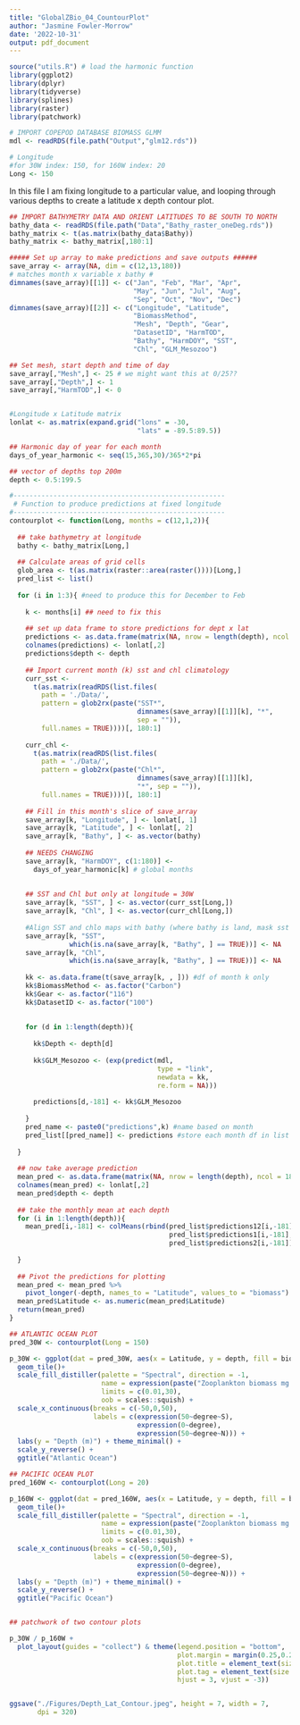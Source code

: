 ```yaml
---
title: "GlobalZBio_04_CountourPlot"
author: "Jasmine Fowler-Morrow"
date: '2022-10-31'
output: pdf_document
---
```



```r
source("utils.R") # load the harmonic function
library(ggplot2)
library(dplyr)
library(tidyverse)
library(splines)
library(raster)
library(patchwork)

# IMPORT COPEPOD DATABASE BIOMASS GLMM
mdl <- readRDS(file.path("Output","glm12.rds"))

# Longitude
#for 30W index: 150, for 160W index: 20
Long <- 150
```
In this file I am fixing longitude to a particular value, and looping through various depths to create a latitude x depth contour plot. 

```r
## IMPORT BATHYMETRY DATA AND ORIENT LATITUDES TO BE SOUTH TO NORTH
bathy_data <- readRDS(file.path("Data","Bathy_raster_oneDeg.rds"))
bathy_matrix <- t(as.matrix(bathy_data$Bathy))
bathy_matrix <- bathy_matrix[,180:1] 
```


```r
##### Set up array to make predictions and save outputs ######
save_array <- array(NA, dim = c(12,13,180)) 
# matches month x variable x bathy #
dimnames(save_array)[[1]] <- c("Jan", "Feb", "Mar", "Apr", 
                               "May", "Jun", "Jul", "Aug", 
                               "Sep", "Oct", "Nov", "Dec")
dimnames(save_array)[[2]] <- c("Longitude", "Latitude", 
                               "BiomassMethod", 
                               "Mesh", "Depth", "Gear", 
                               "DatasetID", "HarmTOD", 
                               "Bathy", "HarmDOY", "SST", 
                               "Chl", "GLM_Mesozoo")

## Set mesh, start depth and time of day
save_array[,"Mesh",] <- 25 # we might want this at 0/25??
save_array[,"Depth",] <- 1
save_array[,"HarmTOD",] <- 0


#Longitude x Latitude matrix
lonlat <- as.matrix(expand.grid("lons" = -30, 
                                "lats" = -89.5:89.5))

## Harmonic day of year for each month
days_of_year_harmonic <- seq(15,365,30)/365*2*pi

## vector of depths top 200m
depth <- 0.5:199.5
```


```r
#-----------------------------------------------------
 # Function to produce predictions at fixed longitude
#-----------------------------------------------------
contourplot <- function(Long, months = c(12,1,2)){
  
  ## take bathymetry at longitude
  bathy <- bathy_matrix[Long,] 
  
  ## Calculate areas of grid cells
  glob_area <- t(as.matrix(raster::area(raster())))[Long,]
  pred_list <- list()
  
  for (i in 1:3){ #need to produce this for December to Feb 
    
    k <- months[i] ## need to fix this 
    
    ## set up data frame to store predictions for dept x lat 
    predictions <- as.data.frame(matrix(NA, nrow = length(depth), ncol = 180))
    colnames(predictions) <- lonlat[,2]
    predictions$depth <- depth
    
    ## Import current month (k) sst and chl climatology
    curr_sst <- 
      t(as.matrix(readRDS(list.files(
        path = './Data/',
        pattern = glob2rx(paste("SST*", 
                                dimnames(save_array)[[1]][k], "*", 
                                sep = "")), 
        full.names = TRUE))))[, 180:1] 
    
    curr_chl <- 
      t(as.matrix(readRDS(list.files(
        path = './Data/',
        pattern = glob2rx(paste("Chl*", 
                                dimnames(save_array)[[1]][k], 
                                "*", sep = "")), 
        full.names = TRUE))))[, 180:1]
    
    ## Fill in this month's slice of save_array
    save_array[k, "Longitude", ] <- lonlat[, 1]
    save_array[k, "Latitude", ] <- lonlat[, 2]
    save_array[k, "Bathy", ] <- as.vector(bathy)
    
    ## NEEDS CHANGING 
    save_array[k, "HarmDOY", c(1:180)] <-
      days_of_year_harmonic[k] # global months
    
    
    ## SST and Chl but only at longitude = 30W
    save_array[k, "SST", ] <- as.vector(curr_sst[Long,])
    save_array[k, "Chl", ] <- as.vector(curr_chl[Long,])
    
    #Align SST and chlo maps with bathy (where bathy is land, mask sst and chlo)
    save_array[k, "SST", 
               which(is.na(save_array[k, "Bathy", ] == TRUE))] <- NA
    save_array[k, "Chl", 
               which(is.na(save_array[k, "Bathy", ] == TRUE))] <- NA
    
    kk <- as.data.frame(t(save_array[k, , ])) #df of month k only 
    kk$BiomassMethod <- as.factor("Carbon")
    kk$Gear <- as.factor("116")
    kk$DatasetID <- as.factor("100")
    
    
    for (d in 1:length(depth)){
      
      kk$Depth <- depth[d]
      
      kk$GLM_Mesozoo <- (exp(predict(mdl,
                                     type = "link",
                                     newdata = kk,
                                     re.form = NA)))
      
      predictions[d,-181] <- kk$GLM_Mesozoo
      
    }
    pred_name <- paste0("predictions",k) #name based on month 
    pred_list[[pred_name]] <- predictions #store each month df in list
    
  }
  
  ## now take average prediction
  mean_pred <- as.data.frame(matrix(NA, nrow = length(depth), ncol = 180))
  colnames(mean_pred) <- lonlat[,2]
  mean_pred$depth <- depth
  
  ## take the monthly mean at each depth 
  for (i in 1:length(depth)){
    mean_pred[i,-181] <- colMeans(rbind(pred_list$predictions12[i,-181], 
                                        pred_list$predictions1[i,-181],
                                        pred_list$predictions2[i,-181]), na.rm = TRUE)
    
  }
  
  ## Pivot the predictions for plotting 
  mean_pred <- mean_pred %>%
    pivot_longer(-depth, names_to = "Latitude", values_to = "biomass")
  mean_pred$Latitude <- as.numeric(mean_pred$Latitude)
  return(mean_pred)
}
```


```r

## ATLANTIC OCEAN PLOT 
pred_30W <- contourplot(Long = 150)

p_30W <- ggplot(dat = pred_30W, aes(x = Latitude, y = depth, fill = biomass)) +
  geom_tile()+
  scale_fill_distiller(palette = "Spectral", direction = -1,
                       name = expression(paste("Zooplankton biomass mg m"^-2)),
                       limits = c(0.01,30),
                       oob = scales::squish) +
  scale_x_continuous(breaks = c(-50,0,50),
                     labels = c(expression(50~degree~S),
                                expression(0~degree),
                                expression(50~degree~N))) +
  labs(y = "Depth (m)") + theme_minimal() +
  scale_y_reverse() + 
  ggtitle("Atlantic Ocean")

## PACIFIC OCEAN PLOT 
pred_160W <- contourplot(Long = 20)

p_160W <- ggplot(dat = pred_160W, aes(x = Latitude, y = depth, fill = biomass)) +
  geom_tile()+
  scale_fill_distiller(palette = "Spectral", direction = -1,
                       name = expression(paste("Zooplankton biomass mg m"^-2)),
                       limits = c(0.01,30),
                       oob = scales::squish) +
  scale_x_continuous(breaks = c(-50,0,50),
                     labels = c(expression(50~degree~S),
                                expression(0~degree),
                                expression(50~degree~N))) +
  labs(y = "Depth (m)") + theme_minimal() +
  scale_y_reverse() + 
  ggtitle("Pacific Ocean")



```

```r

## patchwork of two contour plots 

p_30W / p_160W +
  plot_layout(guides = "collect") & theme(legend.position = "bottom",
                                          plot.margin = margin(0.25,0.25,0.25,0.25),
                                          plot.title = element_text(size = 9),
                                          plot.tag = element_text(size = 9,
                                          hjust = 3, vjust = -3))


ggsave("./Figures/Depth_Lat_Contour.jpeg", height = 7, width = 7,
       dpi = 320)

```

